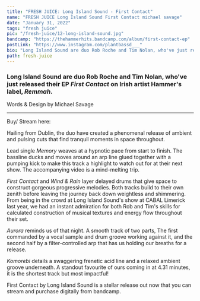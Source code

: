 ---
title: "FRESH JUICE: Long Island Sound - First Contact"
name: "FRESH JUICE Long Island Sound First Contact michael savage"
date: "January 31, 2022"
tags: "fresh juice"
pic: "/fresh-juice/12-long-island-sound.jpg"
bandcamp: "https://thehammerhits.bandcamp.com/album/first-contact-ep"
postLink: "https://www.instagram.com/plantbassd___"
bio: "Long Island Sound are duo Rob Roche and Tim Nolan, who've just released their EP 'First Contact' on Irish artist Hammer's label, 'Remmah'"
path: fresh-juice
---

### Long Island Sound are duo Rob Roche and Tim Nolan, who've just released their EP _First Contact_ on Irish artist Hammer's label, _Remmah_.

<p className="smallText">Words & Design by Michael Savage</p>

<hr />

<BandCamp src="album=2524526180" />

Buy/ Stream here: <HoverLink url="thehammerhits.bandcamp.com/album/first-contact-ep" external />

Hailing from Dublin, the duo have created a phenomenal release of ambient and pulsing cuts that find tranquil moments in space throughout.

Lead single _Memory_ weaves at a hypnotic pace from start to finish. The bassline ducks and moves around an arp line glued together with a pumping kick to make this track a highlight to watch out for at their next show. The accompanying video is a mind-melting trip. <HoverLink url="www.youtube.com/watch?v=wNH0UsVg5j0" external />

_First Contact_ and _Wind & Rain_ layer delayed drums that give space to construct gorgeous progressive melodies. Both tracks build to their own zenith before leaving the journey back down weightless and shimmering. From being in the crowd at Long Island Sound's show at CABAL Limerick last year, we had an instant admiration for both Rob and Tim's skills for calculated construction of musical textures and energy flow throughout their set.

_Aurora_ reminds us of that night. A smooth track of two parts, The first commanded by a vocal sample and drum groove working against it, and the second half by a filter-controlled arp that has us holding our breaths for a release.

_Komorebi_ details a swaggering frenetic acid line and a relaxed ambient groove underneath. A standout favourite of ours coming in at 4.31 minutes, it is the shortest track but most impactful!

<Picture src="/fresh-juice/12-sos-press-pic.jpg" alt="press pic of the two lads" size={1200} />

First Contact by Long Island Sound is a stellar release out now that you can stream and purchase digitally from bandcamp. <HoverLink url="thehammerhits.bandcamp.com/album/first-contact-ep" external />
